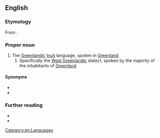 {{also|kalaallisut}}
==English==
{{wikipedia}}

===Etymology===
From {{bor|en|kl|kalaallisut|t=Greenlandic}}.

===Proper noun===
{{en-prop}}

# The [[Greenlandic]] [[Inuit]] language, spoken in [[Greenland]].
## Specifically the [[West Greenlandic]] dialect, spoken by the majority of the inhabitants of [[Greenland]].

====Synonyms====
* {{l|en|Greenlandic}}
* {{l|en|Greenlandish}}

===Further reading===
* {{ISO 639|ref=1|kl||kal}}
* {{ethnologue|kal|lang=Greenlandic}}

[[Category:en:Languages]]
